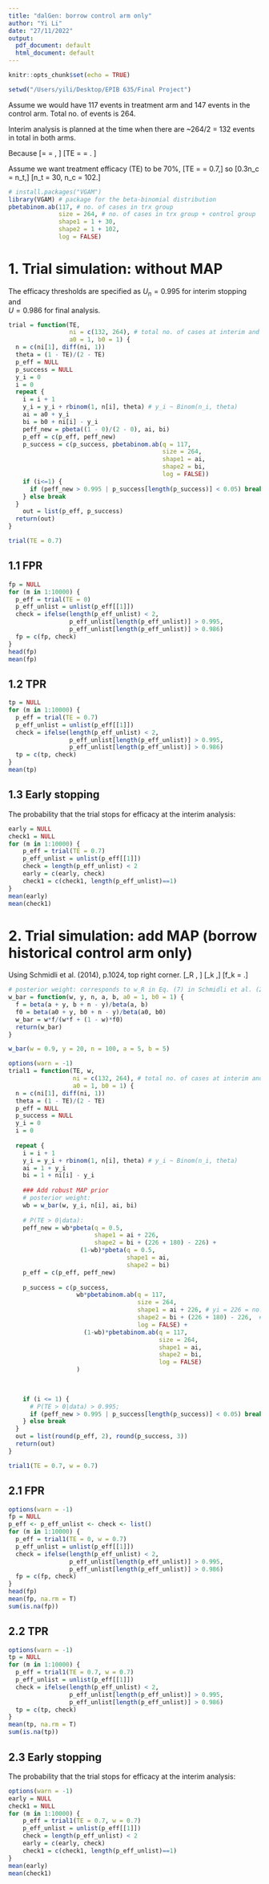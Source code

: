 ```yaml
---
title: "dalGen: borrow control arm only"
author: "Yi Li"
date: "27/11/2022"
output:
  pdf_document: default
  html_document: default
---
```


```r
knitr::opts_chunk$set(echo = TRUE)
```

```r
setwd("/Users/yili/Desktop/EPIB 635/Final Project")
```

Assume we would have 117 events in treatment arm and 147 events in the control arm. Total no. of events is 264.

Interim analysis is planned at the time when there are ~264/2 = 132 events in total in both arms.

Because 
\[\theta = \frac{1-TE}{2-TE} = \frac{P_t}{P_t + P_c}, \]
\[TE = \frac{P_c - P_t}{P_c} = \frac{n_c - n_t}{n_c}. \]

Assume we want treatment efficacy (TE) to be 70%,
\[TE = \frac{n_c - n_t}{n_c} = 0.7,\]
so \[0.3n_c = n_t,\]
\[n_t = 30, n_c = 102.\]

```r
# install.packages("VGAM")
library(VGAM) # package for the beta-binomial distribution
pbetabinom.ab(117, # no. of cases in trx group
              size = 264, # no. of cases in trx group + control group
              shape1 = 1 + 30, 
              shape2 = 1 + 102, 
              log = FALSE)
```


# 1. Trial simulation: without MAP

The efficacy thresholds are specified as $U_n = 0.995$ for interim stopping and  
$U = 0.986$ for final analysis.

```r
trial = function(TE, 
                 ni = c(132, 264), # total no. of cases at interim and final analyses
                 a0 = 1, b0 = 1) {
  n = c(ni[1], diff(ni, 1))
  theta = (1 - TE)/(2 - TE)
  p_eff = NULL
  p_success = NULL
  y_i = 0
  i = 0
  repeat {
    i = i + 1
    y_i = y_i + rbinom(1, n[i], theta) # y_i ~ Binom(n_i, theta)
    ai = a0 + y_i
    bi = b0 + ni[i] - y_i
    peff_new = pbeta((1 - 0)/(2 - 0), ai, bi)
    p_eff = c(p_eff, peff_new)
    p_success = c(p_success, pbetabinom.ab(q = 117, 
                                           size = 264, 
                                           shape1 = ai, 
                                           shape2 = bi, 
                                           log = FALSE))
    if (i<=1) {
      if (peff_new > 0.995 | p_success[length(p_success)] < 0.05) break
    } else break   
  }
    out = list(p_eff, p_success)
  return(out)
}

trial(TE = 0.7)
```


## 1.1 FPR
```r
fp = NULL
for (m in 1:10000) {
  p_eff = trial(TE = 0)
  p_eff_unlist = unlist(p_eff[[1]])
  check = ifelse(length(p_eff_unlist) < 2, 
                 p_eff_unlist[length(p_eff_unlist)] > 0.995, 
                 p_eff_unlist[length(p_eff_unlist)] > 0.986)
  fp = c(fp, check)
}
head(fp)
mean(fp)

```


## 1.2 TPR
```r
tp = NULL
for (m in 1:10000) {
  p_eff = trial(TE = 0.7)
  p_eff_unlist = unlist(p_eff[[1]])
  check = ifelse(length(p_eff_unlist) < 2,   
                 p_eff_unlist[length(p_eff_unlist)] > 0.995, 
                 p_eff_unlist[length(p_eff_unlist)] > 0.986)
  tp = c(tp, check)
}
mean(tp)
```

## 1.3 Early stopping
The probability that the trial stops for efficacy at the interim analysis:
```r
early = NULL
check1 = NULL
for (m in 1:10000) {
    p_eff = trial(TE = 0.7)
    p_eff_unlist = unlist(p_eff[[1]])
    check = length(p_eff_unlist) < 2
    early = c(early, check)
    check1 = c(check1, length(p_eff_unlist)==1)
}
mean(early)
mean(check1)
```










# 2. Trial simulation: add MAP (borrow historical control arm only)


Using Schmidli et al. (2014), p.1024, top right corner.
\[\tilde \omega_R \propto \frac{\omega_R f_0}{\omega_R f_0 + (1-\omega_R)\sum_k \omega_k f_k}, \]
\[\tilde \omega_k \propto \frac{\omega_k f_k}{\sum_k \omega_k f_k},\]
\[f_k = \frac{B(a_k + y_*, b_k + n_* - y_*)}{B(a_k, b_k)}.\]

```r
# posterior weight: corresponds to w_R in Eq. (7) in Schmidli et al. (2014)
w_bar = function(w, y, n, a, b, a0 = 1, b0 = 1) {
  f = beta(a + y, b + n - y)/beta(a, b)
  f0 = beta(a0 + y, b0 + n - y)/beta(a0, b0)
  w_bar = w*f/(w*f + (1 - w)*f0)
  return(w_bar)
}

w_bar(w = 0.9, y = 20, n = 100, a = 5, b = 5)
```


```r
options(warn = -1)
trial1 = function(TE, w,
                  ni = c(132, 264), # total no. of cases at interim and final analyses
                  a0 = 1, b0 = 1) {
  n = c(ni[1], diff(ni, 1))
  theta = (1 - TE)/(2 - TE)
  p_eff = NULL
  p_success = NULL
  y_i = 0
  i = 0
  
  repeat {
    i = i + 1
    y_i = y_i + rbinom(1, n[i], theta) # y_i ~ Binom(n_i, theta)
    ai = 1 + y_i
    bi = 1 + ni[i] - y_i 
    
    ### Add robust MAP prior
    # posterior weight: 
    wb = w_bar(w, y_i, n[i], ai, bi)
    
    # P(TE > 0|data):
    peff_new = wb*pbeta(q = 0.5, 
                        shape1 = ai + 226, 
                        shape2 = bi + (226 + 180) - 226) +
                    (1-wb)*pbeta(q = 0.5, 
                                 shape1 = ai, 
                                 shape2 = bi)
    p_eff = c(p_eff, peff_new)
    
    p_success = c(p_success, 
                   wb*pbetabinom.ab(q = 117, 
                                    size = 264, 
                                    shape1 = ai + 226, # yi = 226 = no. of cases in ctrl arm
                                    shape2 = bi + (226 + 180) - 226,  # ni - yi 
                                    log = FALSE) + 
                     (1-wb)*pbetabinom.ab(q = 117, 
                                          size = 264, 
                                          shape1 = ai, 
                                          shape2 = bi, 
                                          log = FALSE)
                   )
    

    
    if (i <= 1) {
      # P(TE > 0|data) > 0.995;
      if (peff_new > 0.995 | p_success[length(p_success)] < 0.05) break
    } else break   
  }
  out = list(round(p_eff, 2), round(p_success, 3))
  return(out)
}

trial1(TE = 0.7, w = 0.7)
```



## 2.1 FPR
```r
options(warn = -1)
fp = NULL
p_eff <- p_eff_unlist <- check <- list()
for (m in 1:10000) {
  p_eff = trial1(TE = 0, w = 0.7)
  p_eff_unlist = unlist(p_eff[[1]])
  check = ifelse(length(p_eff_unlist) < 2, 
                 p_eff_unlist[length(p_eff_unlist)] > 0.995, 
                 p_eff_unlist[length(p_eff_unlist)] > 0.986)
  fp = c(fp, check)
}
head(fp)
mean(fp, na.rm = T)
sum(is.na(fp))
```



## 2.2 TPR
```r
options(warn = -1)
tp = NULL
for (m in 1:10000) {
  p_eff = trial1(TE = 0.7, w = 0.7)
  p_eff_unlist = unlist(p_eff[[1]])
  check = ifelse(length(p_eff_unlist) < 2,   
                 p_eff_unlist[length(p_eff_unlist)] > 0.995, 
                 p_eff_unlist[length(p_eff_unlist)] > 0.986)
  tp = c(tp, check)
}
mean(tp, na.rm = T)
sum(is.na(tp))
```

## 2.3 Early stopping
The probability that the trial stops for efficacy at the interim analysis:
```r
options(warn = -1)
early = NULL
check1 = NULL
for (m in 1:10000) {
    p_eff = trial1(TE = 0.7, w = 0.7)
    p_eff_unlist = unlist(p_eff[[1]])
    check = length(p_eff_unlist) < 2
    early = c(early, check)
    check1 = c(check1, length(p_eff_unlist)==1)
}
mean(early)
mean(check1)
```









